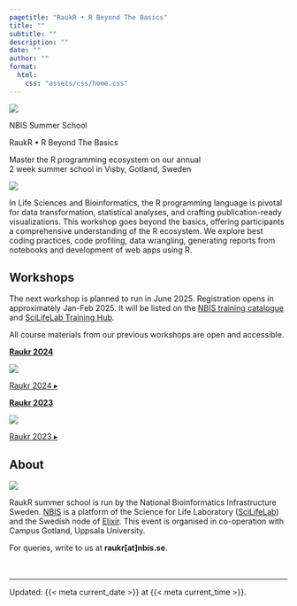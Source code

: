 ```yaml
---
pagetitle: "RaukR • R Beyond The Basics"
title: ""
subtitle: ""
description: ""
date: ""
author: ""
format:
  html:
    css: "assets/css/home.css"
---
```


::: {.hero .column-page}

![](assets/images/panorama.webp){.hero-image fig-alt="Hands coding at a laptop with the view of a medieval city"}

::: {.hero-inner}

::: {.hero-title-1}
NBIS Summer School
:::

::: {.hero-title-2}
RaukR • R Beyond The Basics
:::

::: {.hero-title-3}
Master the R programming ecosystem on our annual  
2 week summer school in Visby, Gotland, Sweden
:::

:::
:::

::: {.hero-image-small-screen}
![](assets/images/visby-typing.webp)
:::

In Life Sciences and Bioinformatics, the R programming language is pivotal for data transformation, statistical analyses, and crafting publication-ready visualizations. This workshop goes beyond the basics, offering participants a comprehensive understanding of the R ecosystem. We explore best coding practices, code profiling, data wrangling, generating reports from notebooks and development of web apps using R.

## Workshops

::: {.callout-note}
The next workshop is planned to run in June 2025. Registration opens in approximately Jan-Feb 2025. It will be listed on the [NBIS training catalogue](https://nbis.se/training/future) and [SciLifeLab Training Hub](https://training.scilifelab.se/events). 
:::

All course materials from our previous workshops are open and accessible.

**[Raukr 2024](https://nbisweden.github.io/raukr-2024/)**

::: {.image-container}

![](assets/images/group-2024.webp){fig-alt="Group photo of teachers and participants with seastacks at Ljugarn"}

::: {.overlay-text}
[[Raukr 2024 &#9656;](https://nbisweden.github.io/raukr-2024/)]{.large}
:::

:::

**[Raukr 2023](https://nbisweden.github.io/raukr-2023/)**

::: {.image-container}

![](assets/images/group-2023.webp){fig-alt="Group photo of teachers and participants with seastacks at Ljugarn"}

::: {.overlay-text}
[[Raukr 2023 &#9656;](https://nbisweden.github.io/raukr-2023/)]{.large}
:::

:::

## About

![](assets/images/visby-wall.webp){fig-alt="An aerial view of a medieval harbor with fishing vessels"}

RaukR summer school is run by the National Bioinformatics Infrastructure Sweden. [NBIS](https://nbis.se) is a platform of the Science for Life Laboratory ([SciLifeLab](https://www.scilifelab.se/)) and the Swedish node of [Elixir](https://elixir-europe.org/). This event is organised in co-operation with Campus Gotland, Uppsala University.

For queries, write to us at **raukr[at]nbis.se**.  

![](assets/logos/raukr.svg){height="1.2em" style="margin-bottom:-3px;"} &nbsp; ![](assets/logos/nbis-scilifelab.svg){height="1.1em"}

---

::: small
Updated: {{< meta current_date >}} at {{< meta current_time >}}.
:::
